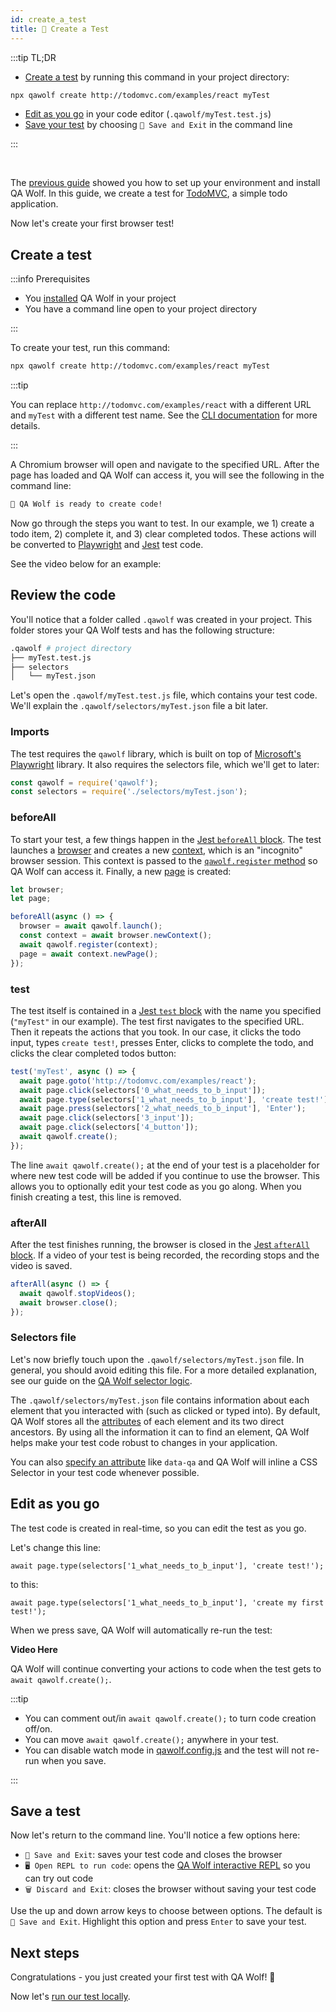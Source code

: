 ```yaml
---
id: create_a_test
title: 🎨 Create a Test
---
```



:::tip TL;DR

- [Create a test](#create-a-test) by running this command in your project directory:

```bash
npx qawolf create http://todomvc.com/examples/react myTest
```
- [Edit as you go](#edit-as-you-go) in your code editor (`.qawolf/myTest.test.js`)
- [Save your test](#save-a-test) by choosing `💾 Save and Exit` in the command line

:::

<br/>


The [previous guide](install) showed you how to set up your environment and install QA Wolf. In this guide, we create a test for [TodoMVC](http://todomvc.com/examples/react), a simple todo application.

Now let's create your first browser test!


## Create a test

:::info Prerequisites

- You [installed](install) QA Wolf in your project
- You have a command line open to your project directory

:::

To create your test, run this command:

```bash
npx qawolf create http://todomvc.com/examples/react myTest
```

:::tip

You can replace `http://todomvc.com/examples/react` with a different URL and `myTest` with a different test name. See the [CLI documentation](api/cli#npx-qawolf-create-url-name) for more details.

:::

A Chromium browser will open and navigate to the specified URL. After the page has loaded and QA Wolf can access it, you will see the following in the command line:

```bash
🐺 QA Wolf is ready to create code!
```

Now go through the steps you want to test. In our example, we 1) create a todo item, 2) complete it, and 3) clear completed todos. These actions will be converted to [Playwright](https://github.com/microsoft/playwright) and [Jest](https://jestjs.io/) test code. 

See the video below for an example:

<YouTubeVideo src="https://www.youtube.com/embed/KP4tpilrOOE" />

## Review the code

You'll notice that a folder called `.qawolf` was created in your project. This folder stores your QA Wolf tests and has the following structure:

```bash
.qawolf # project directory
├── myTest.test.js
├── selectors
│   └── myTest.json
```

Let's open the `.qawolf/myTest.test.js` file, which contains your test code. We'll explain the `.qawolf/selectors/myTest.json` file a bit later.

### Imports

The test requires the `qawolf` library, which is built on top of [Microsoft's Playwright](https://github.com/microsoft/playwright) library. It also requires the selectors file, which we'll get to later:

```js
const qawolf = require('qawolf');
const selectors = require('./selectors/myTest.json');
```

### beforeAll

To start your test, a few things happen in the [Jest `beforeAll` block](https://jestjs.io/docs/en/api#beforeallfn-timeout). The test launches a [browser](https://github.com/microsoft/playwright/blob/master/docs/api.md#class-browser) and creates a new [context](https://github.com/microsoft/playwright/blob/master/docs/api.md#class-browsercontext), which is an "incognito" browser session. This context is passed to the [`qawolf.register` method](api/qawolf/register) so QA Wolf can access it. Finally, a new [page](https://github.com/microsoft/playwright/blob/master/docs/api.md#class-page) is created:

```js
let browser;
let page;

beforeAll(async () => {
  browser = await qawolf.launch();
  const context = await browser.newContext();
  await qawolf.register(context);
  page = await context.newPage();
});
```

### test

The test itself is contained in a [Jest `test` block](https://jestjs.io/docs/en/api#testname-fn-timeout) with the name you specified (`"myTest"` in our example). The test first navigates to the specified URL. Then it repeats the actions that you took. In our case, it clicks the todo input, types `create test!`, presses Enter, clicks to complete the todo, and clicks the clear completed todos button:

```js
test('myTest', async () => {
  await page.goto('http://todomvc.com/examples/react');
  await page.click(selectors['0_what_needs_to_b_input']);
  await page.type(selectors['1_what_needs_to_b_input'], 'create test!');
  await page.press(selectors['2_what_needs_to_b_input'], 'Enter');
  await page.click(selectors['3_input']);
  await page.click(selectors['4_button']);
  await qawolf.create();
});
```

The line `await qawolf.create();` at the end of your test is a placeholder for where new test code will be added if you continue to use the browser. This allows you to optionally edit your test code as you go along. When you finish creating a test, this line is removed.

### afterAll

After the test finishes running, the browser is closed in the [Jest `afterAll` block](https://jestjs.io/docs/en/api#afterallfn-timeout). If a video of your test is being recorded, the recording stops and the video is saved.

```js
afterAll(async () => {
  await qawolf.stopVideos();
  await browser.close();
});
```

### Selectors file

Let's now briefly touch upon the `.qawolf/selectors/myTest.json` file. In general, you should avoid editing this file. For a more detailed explanation, see our guide on the [QA Wolf selector logic](use_custom_selectors#default-selector-logic).

The `.qawolf/selectors/myTest.json` file contains information about each element that you interacted with (such as clicked or typed into). By default, QA Wolf stores all the [attributes](https://developer.mozilla.org/en-US/docs/Web/HTML/Attributes) of each element and its two direct ancestors. By using all the information it can to find an element, QA Wolf helps make your test code robust to changes in your application.

You can also [specify an attribute](use_custom_selectors#target-attributes) like `data-qa` and QA Wolf will inline a CSS Selector in your test code whenever possible. 

## Edit as you go

The test code is created in real-time, so you can edit the test as you go. 

Let's change this line:

```
await page.type(selectors['1_what_needs_to_b_input'], 'create test!');
```

to this:

```
await page.type(selectors['1_what_needs_to_b_input'], 'create my first test!');
```

When we press save, QA Wolf will automatically re-run the test:

**Video Here**

QA Wolf will continue converting your actions to code when the test gets to `await qawolf.create();`.

:::tip

- You can comment out/in `await qawolf.create();` to turn code creation off/on.
- You can move `await qawolf.create();` anywhere in your test.
- You can disable watch mode in [qawolf.config.js](api/config#watch) and the test will not re-run when you save.

:::

## Save a test

Now let's return to the command line. You'll notice a few options here:

- `💾 Save and Exit`: saves your test code and closes the browser
- `🖥️ Open REPL to run code`: opens the [QA Wolf interactive REPL](use_the_repl) so you can try out code
- `🗑️ Discard and Exit`: closes the browser without saving your test code

Use the up and down arrow keys to choose between options. The default is `💾 Save and Exit`. Highlight this option and press `Enter` to save your test.

## Next steps

Congratulations - you just created your first test with QA Wolf! 🎉

Now let's [run our test locally](run_tests_locally).
